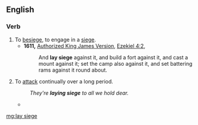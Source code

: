 ==English==

===Verb===
{{en-verb|head=[[lay]] [[siege]]|lays siege|laying siege|laid siege}}

# To [[besiege]], to engage in a [[siege]].
#* '''1611,''' [[w:Authorized King James Version|Authorized King James Version]], [[s:Bible (King James)/Ezekiel#4:2|Ezekiel 4:2]],
#*: And '''lay siege''' against it, and build a fort against it, and cast a mount against it; set the camp also against it, and set battering rams against it round about.
# {{label|en|figuratively}} To [[attack]] continually over a long period.
#: ''They're '''laying siege''' to all we hold dear.''
#* {{quote-news
|date=April 22, 2012
|author=Sam Sheringham
|title=Liverpool 0-1 West Brom
|work=BBC Sport
|url=http://www.bbc.co.uk/sport/0/football/17718147
|page=
|passage=The Reds '''laid siege''' to the Albion goal throughout, with Jordan Henderson striking the underside of the bar and Dirk Kuyt the inside of the post.}}

[[mg:lay siege]]